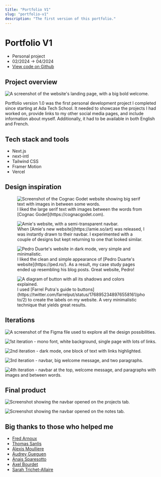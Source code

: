 ```yaml
---
title: "Portfolio V1"
slug: "portfolio-v1"
description: "The first version of this portfolio."
---
```


# Portfolio V1

- Personal project
- 02/2024 -> 04/2024
- [View code on Github](https://github.com/lemathurin/portfolio/tree/v1)

## Project overview

<Image
  src="https://5q44w9bzpv.ufs.sh/f/vqzvWuhpJmwXXGT3V6tgs8zZdmwB31rtVQfjMYHnJCTbkAFD"
  alt="A screenshot of the website's landing page, with a big bold welcome."
/>

Portfolio version 1.0 was the first personal development project I completed since starting at Ada Tech School. It needed to showcase the projects I had worked on, provide links to my other social media pages, and include information about myself. Additionally, it had to be available in both English and French.

## Tech stack and tools

- Next.js
- next-intl
- Tailwind CSS
- Framer Motion
- Vercel

## Design inspiration

<figure>
  <Image
    src="https://5q44w9bzpv.ufs.sh/f/vqzvWuhpJmwXNaNka1PV9aX7GKwfgvtTzMLsJeBUjynFP40u"
    alt="Screenshot of the Cognac Godet website showing big serif text with images in between some words."
  />
  <figcaption>
    I liked the large serif text with images between the words from [Cognac
    Godet](https://cognacgodet.com).
  </figcaption>
</figure>

<figure>
  <Image
    src="https://5q44w9bzpv.ufs.sh/f/vqzvWuhpJmwXSTbezC8Wfbl01CeIMUcRpEmhQG4jYasznHtF"
    alt="Amie's website, with a semi-transparent navbar."
  />
  <figcaption>
    When [Amie's new website](https://amie.so/art) was released, I was instantly
    drawn to their navbar. I experimented with a couple of designs but kept
    returning to one that looked similar.
  </figcaption>
</figure>

<figure>
  <Image
    src="https://5q44w9bzpv.ufs.sh/f/vqzvWuhpJmwX5EK9xD6TtcdGu2sI9C7yblXkPZFSViHm6rvT"
    alt="Pedro Duarte's website in dark mode, very simple and minimalistic."
  />
  <figcaption>
    I liked the clean and simple appearance of [Pedro Duarte's
    website](https://ped.ro/). As a result, my case study pages ended up
    resembling his blog posts. Great website, Pedro!
  </figcaption>
</figure>

<figure>
  <Image
    src="https://5q44w9bzpv.ufs.sh/f/vqzvWuhpJmwXqOnHkkpzH4LXy51GktTuheFlUAwcv2VgQarK"
    alt="A diagram of button with all its shadows and colors explained."
  />
  <figcaption>
    I used [Farrel Putra's guide to
    buttons](https://twitter.com/farrelput/status/1768952348976558161/photo/2)
    to create the labels on my website. A very minimalistic technique that
    yields great results.
  </figcaption>
</figure>

## Iterations

<Image
  src="https://5q44w9bzpv.ufs.sh/f/vqzvWuhpJmwXNMwomyPV9aX7GKwfgvtTzMLsJeBUjynFP40u"
  alt="A screenshot of the Figma file used to explore all the design possibilities."
/>

<Image
  src="https://5q44w9bzpv.ufs.sh/f/vqzvWuhpJmwX2GSHOZjab2JnoGdL156AWIvsmt0jQPpKyFz8"
  alt="1st iteration - mono font, white background, single page with lots of links."
/>

<Image
  src="https://5q44w9bzpv.ufs.sh/f/vqzvWuhpJmwXJJ0LUt1nGRHqvcgpfS0e7yN8ktYUhAQFDzrO"
  alt="2nd iteration - dark mode, one block of text with links highlighted."
/>

<Image
  src="https://5q44w9bzpv.ufs.sh/f/vqzvWuhpJmwXNJb9nhPV9aX7GKwfgvtTzMLsJeBUjynFP40u"
  alt="3rd iteration - navbar, big welcome message, and two paragraphs."
/>

<Image
  src="https://5q44w9bzpv.ufs.sh/f/vqzvWuhpJmwXV5A2yDXW2IYZeJEMPLR5VcHjlGStDmU1vKni"
  alt="4th iteration - navbar at the top, welcome message, and paragraphs with images and between words."
/>

## Final product

<Image
  src="https://5q44w9bzpv.ufs.sh/f/vqzvWuhpJmwX2knYmTjab2JnoGdL156AWIvsmt0jQPpKyFz8"
  alt="Screenshot showing the navbar opened on the projects tab."
/>

<Image
  src="https://5q44w9bzpv.ufs.sh/f/vqzvWuhpJmwXClpXc3UN4nf7yrSBlbuPZFEswqdUCpk3ochN"
  alt="Screenshot showing the navbar opened on the notes tab."
/>

## Big thanks to those who helped me

- [Fred Arnoux](https://www.linkedin.com/in/farnoux/)
- [Thomas Sanlis](https://twitter.com/T_Zahil)
- [Alexis Moulliere](https://github.com/realalexis)
- [Audrey Gueguen](https://github.com/AudreyGgn)
- [Anais Sparesotto](https://fr.linkedin.com/in/anais-sparesotto)
- [Axel Bourdet](https://thedreampunk.com/en/)
- [Sarah Trichet-Allaire](https://mastodon.cloud/@Sarah_Trichet_Allaire)
